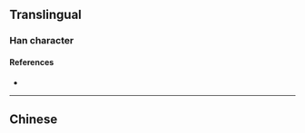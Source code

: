 {{also|牽}}
{{character info/new}}
==Translingual==

===Han character===
{{Han char|rn=93|rad=牛|as=05|sn=9|four=|canj=KBHQ|ids=⿳大冖牛}}

====References====
* {{Han ref|kx=0700.061|hdz=31806.150|uh=7275|ud=29301}}

----

==Chinese==
{{zh-see|牽}}